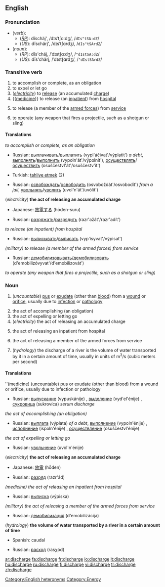 ==English==

===Pronunciation===
*(''verb''):
**(''[[RP]]''): dĭschäj', /dɪsˈtʃɑːdʒ/, /<tt>dIs"tSA:dZ</tt>/
**(''US''): dĭschärj', /dɪsˈtʃɑrdʒ/, /<tt>dIs"tSArdZ</tt>/
*(''noun''):
**(''RP''): dĭs'chäj, /ˈdɪstʃɑːdʒ/, /<tt>"dIstSA:dZ</tt>/
**(''US''): dĭs'chärj, /ˈdɪstʃɑrdʒ/, /<tt>"dIstSArdZ</tt>/

===Transitive verb===
{{rfc-trverb|Transitive verb}}
{{en-verb|discharg|ing}}

# to accomplish or complete, as an obligation
# to expel or let go
# (''[[electricity]]'') to [[release]] (an accumulated [[charge]])
# {{[[medicine]]}} to release (an [[inpatient]]) from [[hospital]]
# {{military}} to release (a member of the [[armed forces]]) from [[service]]
# to operate (any weapon that fires a projectile, such as a shotgun or sling)

====Translations====
''to accomplish or complete, as an obligation ''
{{top}}
{{mid}}
*Russian: [[выплачивать]]/[[выплатить]] (vypl'áčivat'/výplatit') ''a debt'', [[выполнять]]/[[выполнить]] (vypoln'át'/výpolnit'), [[осуществлять]]/[[осуществить]] (osuščestvl'át'/osuščestv'ít')
{{bottom}}

{{trans-top|to expel or let go}}
*Turkish: [[tahliye etmek]] (2)
{{trans-mid}}
*Russian: [[освобождать]]/[[освободить]] (osvoboždát'/osvobodít') ''from a jail'', [[увольнять]]/[[уволить]]  (uvol'n'át'/uvólit')
{{trans-bottom}}

(''electricity'') '''the act of releasing an accumulated charge'''
{{top}}
*Japanese: [[放電]]する (hōden-suru)
{{mid}}
*Russian: [[разряжать]]/[[разрядить]] (razr'ažát'/razr'adít')
{{bottom}}

''{{medicine}} to release (an inpatient) from hospital''
{{top}}
{{mid}}
*Russian: [[выписывать]]/[[выписать]] (vyp'ísyvat'/výpisat')
{{bottom}}

''(military) to release (a member of the armed forces) from service''
{{top}}
{{mid}}
*Russian: [[демобилизовывать]]/[[демобилизовать]] (d'emobilizóvyvat'/d'emobilizovát')
{{bottom}}

''to operate (any weapon that fires a projectile, such as a shotgun or sling)''
{{top}}
{{mid}}

{{bottom}}

===Noun===
{{en-noun|s|-}}
{{wikipedia}}

# {{symptom}} (''uncountable'') [[pus]] or [[exudate]] (other than [[blood]]) from a [[wound]] or [[orifice]], usually due to [[infection]] or [[pathology]]
# the act of accomplishing (an obligation)
# the act of expelling or letting go
# (''electricity'') the act of releasing an accumulated charge
# {{medicine}} the act of releasing an inpatient from hospital
# {{military}} the act of releasing a member of the armed forces from service
# (''hydrology'') the discharge of a river is the volume of water transported by it in a certain amount of time, usually in units of m<sup>3</sup>/s (cubic meters per second)

====Translations====
''(medicine) (uncountable) pus or exudate (other than blood) from a wound or orifice, usually due to infection or pathology
{{top}}
{{mid}}
*Russian: [[выпускание]] (vypuskánije) {{n}}, [[выделение]] (vyd'el'énije) {{n}}, [[сукровица]] (sukrovíca) {{f}} ''serum discharge''
{{bottom}}

''the act of accomplishing (an obligation)''
{{top}}
{{mid}}
*Russian: [[выплата]] (výplata) {{f}} ''of a debt'', [[выполнение]] (vypoln'énije) {{n}}, [[исполнение]] (ispoln'énije) {{n}}, [[осуществление]] (osuščestvl'énije) {{n}}
{{bottom}}

''the act of expelling or letting go''
{{top}}
{{mid}}
*Russian: [[увольнение]] (uvol'n'énije) {{n}}
{{bottom}}

(''electricity'') '''the act of releasing an accumulated charge'''
{{top}}
*Japanese: [[放電]] (hōden)
{{mid}}
*Russian: [[разряд]] (razr'ád) {{m}}
{{bottom}}

''(medicine) the act of releasing an inpatient from hospital''
{{top}}
{{mid}}
*Russian: [[выписка]] (výpiska) {{f}}
{{bottom}}

''(military) the act of releasing a member of the armed forces from service ''
{{top}}
{{mid}}
*Russian: [[демобилизация]] (d'emobilizácija) {{f}}
{{bottom}}

(''hydrology'') '''the volume of water transported by a river in a certain amount of time'''
{{top}}
*Spanish: caudal
{{mid}}
*Russian: [[расход]] (rasχód) {{m}}
{{bottom}}

[[Category:English heteronyms]]
[[Category:Energy]]

[[ar:discharge]]
[[fa:discharge]]
[[fr:discharge]]
[[io:discharge]]
[[it:discharge]]
[[hu:discharge]]
[[ru:discharge]]
[[fi:discharge]]
[[vi:discharge]]
[[tr:discharge]]
[[zh:discharge]]